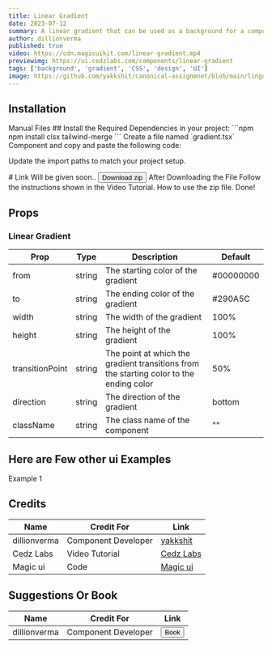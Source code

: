```yaml
---
title: Linear Gradient
date: 2023-07-12
summary: A linear gradient that can be used as a background for a component.
author: dillionverma
published: true
video: https://cdn.magicuikit.com/linear-gradient.mp4
previewimg: https://ui.cedzlabs.com/components/linear-gradient
tags: ['background', 'gradient', 'CSS', 'design', 'UI']
image: https://github.com/yakkshit/canonical-assignmnet/blob/main/lingo%20ui/lineargradient.gif?raw=true
---
```


<ComponentPreview name="gradient-demo" />

## Installation

<Tabs defaultValue="manual">

<TabsList>
  <TabsTrigger value="manual">Manual</TabsTrigger>
  <TabsTrigger value="files">Files</TabsTrigger>
</TabsList>

<TabsContent value="manual">

<Steps>

<Step>
 ## Install the Required Dependencies in your project:
    ```npm
    npm install clsx tailwind-merge
    ```
</Step>

<Step> 
Create a file named `gradient.tsx` Component and copy and paste the following code:
  <ComponentSource name="gradient" />
</Step>

<Step>Update the import paths to match your project setup.</Step>

</Steps>

</TabsContent>

<TabsContent value="files">
  # Link Will be given soon..
  <Link href=''><Button>Download zip</Button></Link>
  <Steps>
  <Step>
    After Downloading the File Follow the instructions shown in the Video Tutorial. How to use the zip file.  
    <VideoEmbed
      src="https://youtu.be/nXbXNB9E71o"
      text="<ins>[For more tech videos, please visit our YT channel](https://youtube.com/@cedzlabs)</ins>
  We are workign Hard to Bring you the exiting Stuff.
  Stay Tuned for more Tech Videos.
  Please Support Us 🙂.
  " />
  </Step>
  <Step>Done!</Step>
</Steps>
</TabsContent>

</Tabs>


## Props

### Linear Gradient

| Prop            | Type   | Description                                                                             | Default   |
| --------------- | ------ | --------------------------------------------------------------------------------------- | --------- |
| from            | string | The starting color of the gradient                                                      | #00000000 |
| to              | string | The ending color of the gradient                                                        | #290A5C   |
| width           | string | The width of the gradient                                                               | 100%      |
| height          | string | The height of the gradient                                                              | 100%      |
| transitionPoint | string | The point at which the gradient transitions from the starting color to the ending color | 50%       |
| direction       | string | The direction of the gradient                                                           | bottom    |
| className       | string | The class name of the component                                                         | ""        |

## Here are Few other ui Examples 

<Accordion type="single" collapsible>
  <AccordionItem value="item-1">
    <AccordionTrigger> Example 1 </AccordionTrigger>
    <AccordionContent>
      <ComponentPreview name="gradient-1-demo" />
    </AccordionContent>
    </AccordionItem>
</Accordion>

## Credits

| Name          | Credit For          | Link                                                         |
| ------------- | ------------------- | ------------------------------------------------------------ |
| dillionverma      | Component Developer | [yakkshit](https://x.com/yakkshit)                           |
| Cedz Labs     | Video Tutorial      | [Cedz Labs](https://www.cedzlabs.com)                        |
| Magic ui  | Code                | [Magic ui](https://magicui.design)                 |

## Suggestions Or Book

| Name          | Credit For          | Link                                                         |
| ------------- | ------------------- | ------------------------------------------------------------ |
| dillionverma      | Component Developer | [<Button>Book</Button>](https://cal.com/yakkshit)                           |


<SupportOverlay videoSrc="https://youtu.be/7-vhDhx3lAU?si=4FrCGEnvMp-9VSwM&amp;controls=0" supportLink="https://www.cedzlabs.com/payments" />
